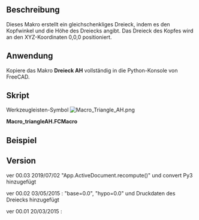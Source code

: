 <languages/>

{{Macro/de
|Name=Macro Triangle AH
|Translate=Dreieck AH
|Description=Dieses Makro erstellt ein Dreieck, indem es den Kopfwinkel und die Höhe des Dreiecks angibt. Das neue Dreieck wird in der realen Koordinate erstellt.<br/>{{ColoredText|(Befehlszeile, fügen Sie dieses vollständige Makro in die Python-Konsole ein)}}.
|Author=mario52
|Version=00.03
|Date=2019/07/02
|FCVersion=Alle
|Download=[https://wiki.freecad.org/images/4/41/Macro_Triangle_AH.png Werkzeugleisten-Symbol]
}}

<span id="Description"></span>
==Beschreibung==

Dieses Makro erstellt ein gleichschenkliges Dreieck, indem es den Kopfwinkel und die Höhe des Dreiecks angibt. Das Dreieck des Kopfes wird an den XYZ-Koordinaten 0,0,0 positioniert.

<span id="Usage"></span>
==Anwendung==

Kopiere das Makro '''Dreieck AH''' vollständig in die Python-Konsole von FreeCAD.

<span id="Script"></span>
==Skript==

Werkzeugleisten-Symbol [[Image:Macro_Triangle_AH.png]]

'''Macro_triangleAH.FCMacro'''

{{MacroCode|code=
__title__   = "triangleAH"
__author__  = "Mario52"
__version__ = "00.03"
__date__    = "2019/07/02"
# Give angle and on choice : height or base or hypo
from math import cos, sin, tan, degrees, radians, sqrt
import Draft, Part
def triangleAH(angle, height=0.0, base=0.0, hypo=0.0):
    def line_length(x1 = 0.0, y1 = 0.0, z1 = 0.0, length = 10.0, angle2 = 0.0):  # search coordinates
        x2 = x1 + (length * cos(radians(angle2)))
        y2 = y1 + (length * sin(radians(angle2)))
        z2 = z1 #+ ()
        return x2,y2,z2                                                          # return coordinates (xyz) to point
 
    x0 = y0 = z0 = 0.0
    angle = float(angle)
    height = float(height)
    base = float(base)
    if base != 0:
        height = ( (base/2) / (tan(radians(angle/2))) )                          # imposing base and calculate height
    if hypo != 0:
        height = hypo * (cos(radians(angle/2)))                                  # imposing hypo and calculate height 
    else:
        hypo = height / cos(radians(angle/2))                                    # calculate hypotenuse
    if base==0:                                                                  # base of triangle
        base = (tan(radians(angle/2) ) * height) * 2                             # calculate base
    a0 = line_length(x1=x0,y1=y0,z1=z0,length=height,angle2=0 )                  # coord height of triangle
    a0 = line_length(x1=x0,y1=y0,z1=z0,length=0, angle2 = angle )                # point 0 (begin vertex)
    a  = line_length(x1=a0[0],y1=a0[1],z1=a0[2],length= hypo, angle2=-(angle/2)) #
    b  = line_length(a[0],a[1],a[2],length= (abs(a[1])*2), angle2=90.0)          # base of triangle = (abs(a[1])*2)
    ##
    print()
    print("angle theet : ", angle)
    print("angles base : (", (180.0-angle)/2.0,"),(",(180-angle)/2.0,")")
    print("height      : ", height)
    print("base        : ", base)
    print("hypotenuse  : ", hypo)
    print("surface     : ", (base * height) / 2.0)
    print("_________________________")
    Draft.makeWire([FreeCAD.Vector(a0),FreeCAD.Vector(a),FreeCAD.Vector(b)],closed=True,face=True,support=None) # create triangle
    App.ActiveDocument.recompute()

#Example
#triangleAH(angle=90, height=10)
#triangleAH(90, 10)
#triangleAH(45, hypo=10)


}}

<span id="Example"></span>
==Beispiel==

{{Code|code=
triangleAH(angle=90, height=10)
# or
triangleAH(90, 10)
# or
triangleAH(45, hypo=10)
# or
triangleAH(90, base=10)
}}

==Version==

ver 00.03 2019/07/02 "App.ActiveDocument.recompute()" und convert Py3 hinzugefügt

ver 00.02 03/05/2015 : "base=0.0", "hypo=0.0" und Druckdaten des Dreiecks hinzugefügt

ver 00.01 20/03/2015 :
